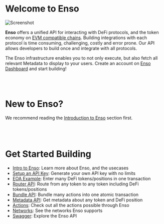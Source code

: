 
# Welcome to Enso

<Image src={image} alt="Screenshot" width={1300} height={500} />

**Enso** offers a unified API for interacting with DeFi protocols, and the token economy on [EVM compatible chains](./concepts/networks.mdx). Building integrations with each protocol is time consuming, challenging, costly and error prone.  Our API allows developers to build once and integrate with all protocols.

The Enso infrastructure enables you to not only execute, but also fetch all relevant Metadata to display to your users.  Create an account on [Enso Dashboard](https://www.enso.finance/developers) and start building!

<br></br>
# New to Enso?  
We recommend reading the [Introduction to Enso](../introduction/intro-to-enso.mdx) section first.
<br></br><br></br>

# Get Started Building

- [Intro to Enso](./introduction/intro-to-enso.mdx): Learn more about Enso, and the usecases
- [Setup an API Key](./introduction/get-api-key.mdx): Generate your own API key with no limits
- [EOA Example](./examples/eoa/bundle-3positions): Enter many DeFi tokens/positions in one transaction
- [Router API](./router-api/introduction.mdx): Route from any token to any token including DeFi tokens/positions
- [Bundle API](./bundle-api/introduction.mdx): Bundle many actions into one atomic transaction
- [Metadata API](./metadata-api/api-reference/overview.mdx): Get metadata about any token and DeFi position
- [Actions](./bundler-api/actions.mdx): Check out all the actions possible through Enso
- [Networks](./concepts/networks.mdx): See the networks Enso supports
- [Swagger](https://api.enso.finance/api#/): Explore the Enso API